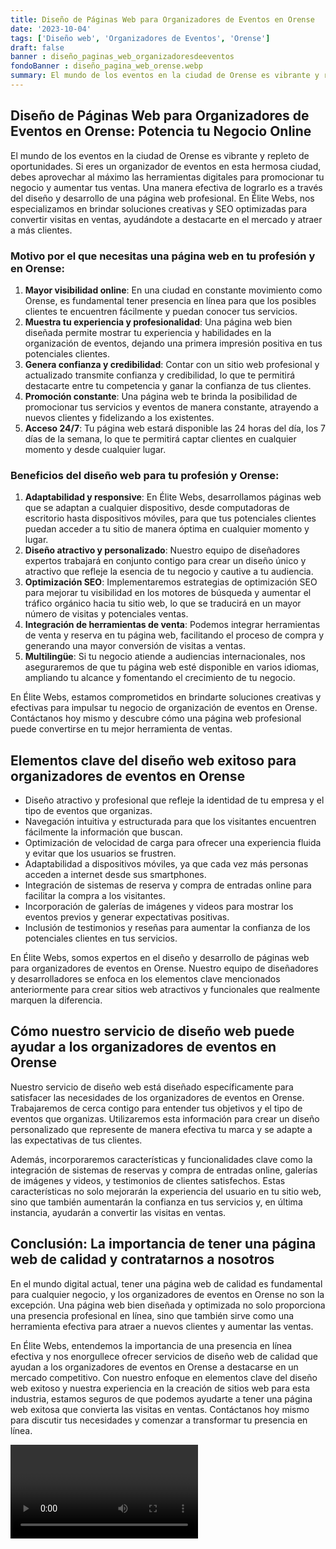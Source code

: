```yaml
---
title: Diseño de Páginas Web para Organizadores de Eventos en Orense
date: '2023-10-04'
tags: ['Diseño web', 'Organizadores de Eventos', 'Orense']
draft: false
banner : diseño_paginas_web_organizadoresdeeventos
fondoBanner : diseño_pagina_web_orense.webp
summary: El mundo de los eventos en la ciudad de Orense es vibrante y repleto de oportunidades. Si eres un organizador de eventos en esta hermosa ciudad, debes aprovechar al máximo las herramientas digitales para promocionar tu negocio y aumentar tus ventas. Una manera efectiva de lograrlo es a través del diseño y desarrollo de una página web profesional. En Élite Webs, nos especializamos en brindar soluciones creativas y SEO optimizadas para convertir visitas en ventas, ayudándote a destacarte en el mercado y atraer a más clientes.
---
```


## Diseño de Páginas Web para Organizadores de Eventos en Orense: Potencia tu Negocio Online

El mundo de los eventos en la ciudad de Orense es vibrante y repleto de oportunidades. Si eres un organizador de eventos en esta hermosa ciudad, debes aprovechar al máximo las herramientas digitales para promocionar tu negocio y aumentar tus ventas. Una manera efectiva de lograrlo es a través del diseño y desarrollo de una página web profesional. En Élite Webs, nos especializamos en brindar soluciones creativas y SEO optimizadas para convertir visitas en ventas, ayudándote a destacarte en el mercado y atraer a más clientes.

### Motivo por el que necesitas una página web en tu profesión y en Orense:

1. **Mayor visibilidad online**: En una ciudad en constante movimiento como Orense, es fundamental tener presencia en línea para que los posibles clientes te encuentren fácilmente y puedan conocer tus servicios.
2. **Muestra tu experiencia y profesionalidad**: Una página web bien diseñada permite mostrar tu experiencia y habilidades en la organización de eventos, dejando una primera impresión positiva en tus potenciales clientes.
3. **Genera confianza y credibilidad**: Contar con un sitio web profesional y actualizado transmite confianza y credibilidad, lo que te permitirá destacarte entre tu competencia y ganar la confianza de tus clientes.
4. **Promoción constante**: Una página web te brinda la posibilidad de promocionar tus servicios y eventos de manera constante, atrayendo a nuevos clientes y fidelizando a los existentes.
5. **Acceso 24/7**: Tu página web estará disponible las 24 horas del día, los 7 días de la semana, lo que te permitirá captar clientes en cualquier momento y desde cualquier lugar.

### Beneficios del diseño web para tu profesión y Orense:

1. **Adaptabilidad y responsive**: En Élite Webs, desarrollamos páginas web que se adaptan a cualquier dispositivo, desde computadoras de escritorio hasta dispositivos móviles, para que tus potenciales clientes puedan acceder a tu sitio de manera óptima en cualquier momento y lugar.
2. **Diseño atractivo y personalizado**: Nuestro equipo de diseñadores expertos trabajará en conjunto contigo para crear un diseño único y atractivo que refleje la esencia de tu negocio y cautive a tu audiencia.
3. **Optimización SEO**: Implementaremos estrategias de optimización SEO para mejorar tu visibilidad en los motores de búsqueda y aumentar el tráfico orgánico hacia tu sitio web, lo que se traducirá en un mayor número de visitas y potenciales ventas.
4. **Integración de herramientas de venta**: Podemos integrar herramientas de venta y reserva en tu página web, facilitando el proceso de compra y generando una mayor conversión de visitas a ventas.
5. **Multilingüe**: Si tu negocio atiende a audiencias internacionales, nos aseguraremos de que tu página web esté disponible en varios idiomas, ampliando tu alcance y fomentando el crecimiento de tu negocio.
  
En Élite Webs, estamos comprometidos en brindarte soluciones creativas y efectivas para impulsar tu negocio de organización de eventos en Orense. Contáctanos hoy mismo y descubre cómo una página web profesional puede convertirse en tu mejor herramienta de ventas.

<GifSeo />

<Cta />

## Elementos clave del diseño web exitoso para organizadores de eventos en Orense

- Diseño atractivo y profesional que refleje la identidad de tu empresa y el tipo de eventos que organizas.
- Navegación intuitiva y estructurada para que los visitantes encuentren fácilmente la información que buscan.
- Optimización de velocidad de carga para ofrecer una experiencia fluida y evitar que los usuarios se frustren.
- Adaptabilidad a dispositivos móviles, ya que cada vez más personas acceden a internet desde sus smartphones.
- Integración de sistemas de reserva y compra de entradas online para facilitar la compra a los visitantes.
- Incorporación de galerías de imágenes y videos para mostrar los eventos previos y generar expectativas positivas.
- Inclusión de testimonios y reseñas para aumentar la confianza de los potenciales clientes en tus servicios.

En Élite Webs, somos expertos en el diseño y desarrollo de páginas web para organizadores de eventos en Orense. Nuestro equipo de diseñadores y desarrolladores se enfoca en los elementos clave mencionados anteriormente para crear sitios web atractivos y funcionales que realmente marquen la diferencia.

## Cómo nuestro servicio de diseño web puede ayudar a los organizadores de eventos en Orense

Nuestro servicio de diseño web está diseñado específicamente para satisfacer las necesidades de los organizadores de eventos en Orense. Trabajaremos de cerca contigo para entender tus objetivos y el tipo de eventos que organizas. Utilizaremos esta información para crear un diseño personalizado que represente de manera efectiva tu marca y se adapte a las expectativas de tus clientes.

Además, incorporaremos características y funcionalidades clave como la integración de sistemas de reservas y compra de entradas online, galerías de imágenes y videos, y testimonios de clientes satisfechos. Estas características no solo mejorarán la experiencia del usuario en tu sitio web, sino que también aumentarán la confianza en tus servicios y, en última instancia, ayudarán a convertir las visitas en ventas.

## Conclusión: La importancia de tener una página web de calidad y contratarnos a nosotros

En el mundo digital actual, tener una página web de calidad es fundamental para cualquier negocio, y los organizadores de eventos en Orense no son la excepción. Una página web bien diseñada y optimizada no solo proporciona una presencia profesional en línea, sino que también sirve como una herramienta efectiva para atraer a nuevos clientes y aumentar las ventas.

En Élite Webs, entendemos la importancia de una presencia en línea efectiva y nos enorgullece ofrecer servicios de diseño web de calidad que ayudan a los organizadores de eventos en Orense a destacarse en un mercado competitivo. Con nuestro enfoque en elementos clave del diseño web exitoso y nuestra experiencia en la creación de sitios web para esta industria, estamos seguros de que podemos ayudarte a tener una página web exitosa que convierta las visitas en ventas. Contáctanos hoy mismo para discutir tus necesidades y comenzar a transformar tu presencia en línea.

<Video />

<CtaBot job='Organizadores de Eventos' city='Orense'/>

<Gmaps query='Orense+españa+maps' />